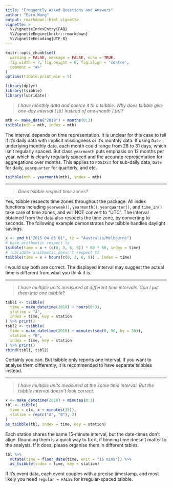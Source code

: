 ```yaml
---
title: "Frequently Asked Questions and Answers"
author: "Earo Wang"
output: rmarkdown::html_vignette
vignette: >
  %\VignetteIndexEntry{FAQ}
  %\VignetteEngine{knitr::rmarkdown}
  %\VignetteEncoding{UTF-8}
---
```


```r
knitr::opts_chunk$set(
  warning = FALSE, message = FALSE, echo = TRUE,
  fig.width = 7, fig.height = 6, fig.align = 'centre',
  comment = "#>"
)
options(tibble.print_min = 5)
```

```r
library(dplyr)
library(tsibble)
library(lubridate)
```

> *I have monthly data and coerce it to a tsibble. Why does tsibble give one-day interval `[1D]` instead of one-month `[1M]`?*

```r
mth <- make_date("2018") + months(0:3)
tsibble(mth = mth, index = mth)
```

The interval depends on time representation. It is unclear for this case to tell if it's daily data with implicit missingness or it's monthly data. If using `Date` underlying monthly data, each month could range from 28 to 31 days, which isn't regularly spaced. But class `yearmonth` puts emphasis on 12 months per year, which is clearly regularly spaced and the accurate representation for aggregations over months. This applies to `POSIXct` for sub-daily data, `Date` for daily, `yearquarter` for quarterly, and etc.

```r
tsibble(mth = yearmonth(mth), index = mth)
```

---

> *Does tsibble respect time zones?*

Yes, tsibble respects time zones throughout the package. All index functions including `yearweek()`, `yearmonth()`, `yearquarter()`, and `time_in()` take care of time zones, and will NOT convert to "UTC". The interval obtained from the data also respects the time zone, by converting to seconds. The following example demonstrates how tsibble handles daylight savings.

```r
x <- ymd_h("2015-04-05 01", tz = "Australia/Melbourne")
# base arithmetic respect tz
tsibble(time = x + (c(0, 3, 6, 9)) * 60 * 60, index = time)
# lubridate arithmetic doesn't respect tz
tsibble(time = x + hours(c(0, 3, 6, 9)) , index = time)
```

I would say both are correct. The displayed interval may suggest the actual time is different from what you think it is.

---

> *I have multiple units measured at different time intervals. Can I put them into one tsibble?*

```r
tsbl1 <- tsibble(
  time = make_datetime(2018) + hours(0:3),
  station = "A",
  index = time, key = station
) %>% print()
tsbl2 <- tsibble(
  time = make_datetime(2018) + minutes(seq(0, 90, by = 30)),
  station = "B",
  index = time, key = station
) %>% print()
rbind(tsbl1, tsbl2)
```

Certainly you can. But tsibble only reports one interval. If you want to analyse them differently, it is recommended to have separate tsibbles instead.

---

> *I have multiple units measured at the same time interval. But the tsibble interval doesn't look correct.*

```r
x <- make_datetime(2018) + minutes(0:1)
tbl <- tibble(  
  time = c(x, x + minutes(15)),
  station = rep(c("A", "B"), 2)
)
as_tsibble(tbl, index = time, key = station)
```

Each station shares the same 15-minute interval, but the date-times don't align. Rounding them is a quick way to fix it, if binning time doesn't matter to the analysis. If it does, please organise them in different tables.

```r
tbl %>% 
  mutate(time = floor_date(time, unit = "15 mins")) %>% 
  as_tsibble(index = time, key = station)
```

If it's event data, each event couples with a precise timestamp, and most likely you need `regular = FALSE` for irregular-spaced tsibble.
